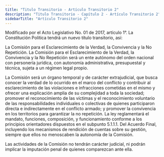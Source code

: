 ```yaml
---
title: "Titulo Transitorio - Artículo Transitorio 2"
description: "Titulo Transitorio - Capítulo 2 - Artículo Transitorio 2"
sidebarTitle: "Artículo Transitorio 2"
---
```


<Warning>Modificado por el Acto Legislativo No. 01 de 2017, artículo 1°. La Constitución Política tendrá un nuevo título transitorio, así: </Warning>

La Comisión para el Esclarecimiento de la Verdad, la Convivencia y la No Repetición. La Comisión para el Esclarecimiento de la Verdad, la Convivencia y la No Repetición será un ente autónomo del orden nacional con personería jurídica, con autonomía administrativa, presupuestal y técnica, sujeta a un régimen legal propio. 

La Comisión será un órgano temporal y de carácter extrajudicial, que busca conocer la verdad de lo ocurrido en el marco del conflicto y contribuir al esclarecimiento de las violaciones e infracciones cometidas en el mismo y ofrecer una explicación amplia de su complejidad a toda la sociedad; promover el reconocimiento de las víctimas y el reconocimiento voluntario de las responsabilidades individuales o colectivas de quienes participaron directa e indirectamente en el conflicto armado; y promover la convivencia en los territorios para garantizar la no repetición. La ley reglamentará el mandato, funciones, composición, y funcionamiento conforme a los principios orientadores dispuestos en el subpunto 5.1.1.1. Del Acuerdo Final, incluyendo los mecanismos de rendición de cuentas sobre su gestión, siempre que ellos no menoscaben la autonomía de la Comisión. 

Las actividades de la Comisión no tendrán carácter judicial, ni podrán implicar la imputación penal de quienes comparezcan ante ella. 
